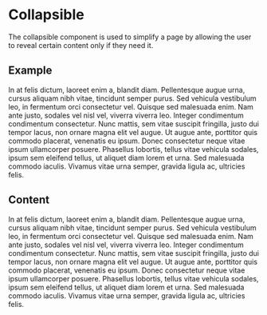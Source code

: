 

<Meta title="Components/Collapsible" component={Collapsible} />

# Collapsible

The collapsible component is used to simplify a page by allowing the user to reveal certain content only if they need it.

## Example

<Canvas>
  <Story name="Primary">
    <Collapsible title="Lorem ipsum dolor sit amet, consectetur adipiscing elit.">
      <p>
        In at felis dictum, laoreet enim a, blandit diam. Pellentesque augue
        urna, cursus aliquam nibh vitae, tincidunt semper purus. Sed vehicula
        vestibulum leo, in fermentum orci consectetur vel. Quisque sed malesuada
        enim. Nam ante justo, sodales vel nisl vel, viverra viverra leo. Integer
        condimentum condimentum consectetur. Nunc mattis, sem vitae suscipit
        fringilla, justo dui tempor lacus, non ornare magna elit vel augue. Ut
        augue ante, porttitor quis commodo placerat, venenatis eu ipsum. Donec
        consectetur neque vitae ipsum ullamcorper posuere. Phasellus lobortis,
        tellus vitae vehicula sodales, ipsum sem eleifend tellus, ut aliquet
        diam lorem et urna. Sed malesuada commodo iaculis. Vivamus vitae urna
        semper, gravida ligula ac, ultricies felis.
      </p>
    </Collapsible>
  </Story>
</Canvas>

## Content

<Canvas>
  <Story name="Content">
    <ContentCollapsible
      title="Lorem ipsum dolor sit amet, consectetur adipiscing elit."
      withoutHideThis
    >
      <p>
        In at felis dictum, laoreet enim a, blandit diam. Pellentesque augue
        urna, cursus aliquam nibh vitae, tincidunt semper purus. Sed vehicula
        vestibulum leo, in fermentum orci consectetur vel. Quisque sed malesuada
        enim. Nam ante justo, sodales vel nisl vel, viverra viverra leo. Integer
        condimentum condimentum consectetur. Nunc mattis, sem vitae suscipit
        fringilla, justo dui tempor lacus, non ornare magna elit vel augue. Ut
        augue ante, porttitor quis commodo placerat, venenatis eu ipsum. Donec
        consectetur neque vitae ipsum ullamcorper posuere. Phasellus lobortis,
        tellus vitae vehicula sodales, ipsum sem eleifend tellus, ut aliquet
        diam lorem et urna. Sed malesuada commodo iaculis. Vivamus vitae urna
        semper, gravida ligula ac, ultricies felis.
      </p>
    </ContentCollapsible>
  </Story>
</Canvas>
